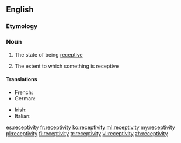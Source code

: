 ==English==

===Etymology===
{{rfe}}

===Noun===
{{en-noun|receptivities|-}}

# {{context|uncountable|lang=en}} The state of being [[receptive]]
# {{context|countable|lang=en}} The extent to which something is receptive

====Translations====
{{trans-top|the state of being receptive}}
* French: {{t+|fr|réceptivité|f}}
* German: {{t-|de|Aufnahmefähigkeit|f}}
{{trans-mid}}
* Irish: {{t-|ga|gabhálacht|f}}
* Italian: {{t-|it|ricettività|f}}
{{trans-bottom}}

[[es:receptivity]]
[[fr:receptivity]]
[[ko:receptivity]]
[[ml:receptivity]]
[[my:receptivity]]
[[pl:receptivity]]
[[fi:receptivity]]
[[tr:receptivity]]
[[vi:receptivity]]
[[zh:receptivity]]